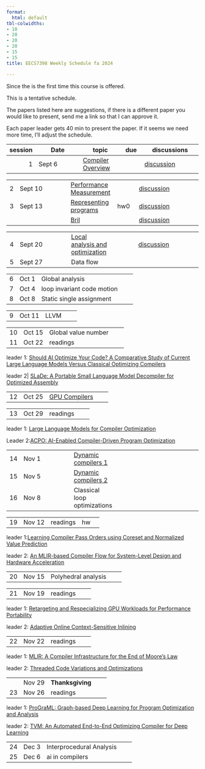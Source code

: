 ```yaml
---
format:
  html: default
tbl-colwidths:
- 10
- 20
- 20
- 20
- 15
- 15
title: EECS7398 Weekly Schedule fa 2024

---
```




Since the is the first time this course is offered.

This is a tentative schedule.

The papers listed here are suggestions, if there is a different paper you would like to present, send me a link so that I can approve it.  

Each paper leader gets 40 min to present the paper. If it seems we need more time, I'll adjust the schedule.


| session | Date    | topic  | due | discussions|
|--:|---------|--------| ----| -----------|
1| Sept 6    | [Compiler Overview](lectures/010_compiler_overview.qmd)              | |  [discussion](https://github.com/normrubin/normrubin.github.io/discussions/70)


||        |        |     |            |
|-:|---------|--------| ----| -----------|
2|Sept 10   | [Performance Measurement](lectures/01a_performance_measurement.qmd)  | | [discussion](https://github.com/normrubin/normrubin.github.io/discussions/71)
3|Sept 13    |[Representing programs](lectures/02a_representation.qmd)| hw0 | [discussion](https://github.com/normrubin/normrubin.github.io/discussions/72)
| | | [Bril](lectures/02b_bril.qmd)| |[discussion](https://github.com/normrubin/normrubin.github.io/discussions/73)

||        |        |     |            |
|-:|---------|--------| ----| -----------|
4| Sept 20   | [Local analysis and optimization](lectures/03_local.qmd)  | | [discussion](https://github.com/normrubin/normrubin.github.io/discussions/74)
5| Sept 27   | Data flow    | | 


||        |        |     |            |
|-:|---------|--------| ----| -----------|
6| Oct 1 |Global analysis |
7| Oct 4     | loop invariant code motion  | |
8|Oct 8 |Static single assignment |

||        |        |     |            |
|-:|---------|--------| ----| -----------|
9|Oct 11   | LLVM  | |



||        |        |     |            |
|-:|---------|--------| ----| -----------|
10| Oct 15 |Global value number |
11| Oct 22   | readings  | |

leader 1: [Should AI Optimize Your Code? A Comparative Study of Current Large Language Models Versus Classical Optimizing Compilers](https://arxiv.org/html/2406.12146v1)

leader 2| [SLaDe: A Portable Small Language Model Decompiler for Optimized Assembly](https://arxiv.org/abs/2305.12520)


||        |        |     |            |
|-:|---------|--------| ----| -----------|
12| Oct 25   | [GPU Compilers](lectures/14_gpu_compilers.qmd)  | |



||        |        |     |            |
|-:|---------|--------| ----| -----------|
13| Oct 29 | readings  |

leader 1: [Large Language Models for Compiler Optimization](https://ar5iv.labs.arxiv.org/html/2309.07062)

Leader 2:[ACPO: AI-Enabled Compiler-Driven Program Optimization](https://ar5iv.labs.arxiv.org/html/2312.09982)

||        |        |     |            |
|-:|---------|--------| ----| -----------|
14 | Nov 1 |[Dynamic compilers 1 ](lectures/13_dynamic_compilers.qmd) |
15| Nov 5    | [Dynamic compilers 2 ](lectures/13_dynamic_compilers.qmd)  | | 
16| Nov 8    | Classical loop optimizations  | | | 

||        |        |     |            |
|-:|---------|--------| ----| -----------| 
19| Nov 12 | readings |hw

leader 1:[Learning Compiler Pass Orders using Coreset and Normalized Value Prediction](https://ar5iv.labs.arxiv.org/html/2301.05104v1)

leader 2: [An MLIR-based Compiler Flow for System-Level Design and Hardware Acceleration](https://dl.acm.org/doi/abs/10.1145/3508352.3549424)


||        |        |     |            |
|-:|---------|--------| ----| -----------|
20| Nov 15    | Polyhedral analysis  | | 

||        |        |     |            |
|-:|---------|--------| ----| -----------|
21| Nov 19    | readings  | | | 

leader 1: [Retargeting and Respecializing GPU Workloads for Performance Portability](https://ieeexplore.ieee.org/document/10444828)


leader 2: [Adaptive Online Context-Sensitive Inlining](https://ieeexplore.ieee.org/stamp/stamp.jsp?tp=&arnumber=1191550)

||        |        |     |            |
|-:|---------|--------| ----| -----------|
22| Nov 22    | readings   | | 


leader 1: [MLIR: A Compiler Infrastructure for the End of Moore’s Law](https://arxiv.org/abs/2002.11054)

leader 2: [Threaded Code Variations and Optimizations](https://citeseerx.ist.psu.edu/document?repid=rep1&type=pdf&doi=e1e1a8622dc562e7f42d98b59f67de6949e2539e)


||        |        |     |            |
|-:|---------|--------| ----| -----------|
| |Nov 29 | **Thanksgiving**|
23|Nov 26    | readings  | | 

leader 1: [ProGraML: Graph-based Deep Learning for Program Optimization and Analysis](https://arxiv.org/abs/2003.10536)

leader 2: [TVM: An Automated End-to-End Optimizing Compiler for Deep Learning](https://www.usenix.org/conference/osdi18/presentation/chen)

||        |        |     |            |
|-:|---------|--------| ----| -----------|
24| Dec 3     | Interprocedural Analysis  | 
25| Dec 6     | ai in compilers  | 


